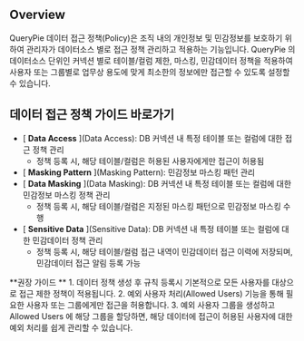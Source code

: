 
## Overview

QueryPie 데이터 접근 정책(Policy)은 조직 내의 개인정보 및 민감정보를 보호하기 위하여 관리자가 데이터소스 별로 접근 정책 관리하고 적용하는 기능입니다. QueryPie 의 데이터소스 단위인 커넥션 별로 테이블/컬럼 제한, 마스킹, 민감데이터 정책을 적용하여 사용자 또는 그룹별로 업무상 용도에 맞게 최소한의 정보에만 접근할 수 있도록 설정할 수 있습니다.


## 데이터 접근 정책 가이드 바로가기

* [ **Data Access** ](Data Access): DB 커넥션 내 특정 테이블 또는 컬럼에 대한 접근 정책 관리
    * 정책 등록 시, 해당 테이블/컬럼은 허용된 사용자에게만 접근이 허용됨
* [ **Masking Pattern** ](Masking Pattern): 민감정보 마스킹 패턴 관리
* [ **Data Masking** ](Data Masking): DB 커넥션 내 특정 테이블 또는 컬럼에 대한 민감정보 마스킹 정책 관리
    * 정책 등록 시, 해당 테이블/컬럼은 지정된 마스킹 패턴으로 민감정보 마스킹 수행
* [ **Sensitive Data** ](Sensitive Data): DB 커넥션 내 특정 테이블 또는 컬럼에 대한 민감데이터 정책 관리
    * 정책 등록 시, 해당 테이블/컬럼 접근 내역이 민감데이터 접근 이력에 저장되며, 민감데이터 접근 알림 등록 가능


<Callout type="info">
**권장 가이드 **
1. 데이터 정책 생성 후 규칙 등록시 기본적으로 모든 사용자를 대상으로 접근 제한 정책이 적용됩니다. 
2. 예외 사용자 처리(Allowed Users) 기능을 통해 필요한 사용자 또는 그룹에게만 접근을 허용합니다.
3. 예외 사용자 그룹을 생성하고 Allowed Users 에 해당 그룹을 할당하면, 해당 데이터에 접근이 허용된 사용자에 대한 예외 처리를 쉽게 관리할 수 있습니다. 
</Callout>
